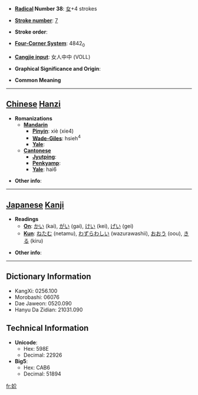 * '''[[Wiktionary:Chinese radical index| Radical]] Number 38''': [[Wiktionary:Chinese radical index 女|女]]+4 strokes

* '''[[Wiktionary:Chinese total strokes index|Stroke number]]''': [[Wiktionary:Chinese total strokes index 7|7]]

* '''Stroke order''': 

* '''[[Wiktionary:Chinese four corner index|Four-Corner System]]''': 4842<sub>0</sub>

* '''[[Wiktionary:Chinese Cangjie index|Cangjie input]]''': 女人中中 (VOLL)

* '''Graphical Significance and Origin''': 

* '''Common Meaning'''

----

== [[Chinese]] [[Hanzi]] ==

* '''Romanizations'''
** '''[[Mandarin]]'''
*** '''[[Pinyin]]''': xiè (xie4)
*** '''[[Wade-Giles]]''': hsieh<sup>4</sup>
*** '''[[Yale]]''': 
** '''[[Cantonese]]'''
*** '''[[Jyutping]]''':
*** '''[[Penkyamp]]''': 
*** '''[[Yale]]''': hai6

* '''Other info''': 

----

== [[Japanese]] [[Kanji]] ==

* '''Readings'''
** '''[[On]]''': [[かい]] (kai), [[がい]] (gai), [[けい]] (kei), [[げい]] (gei)
** '''[[Kun]]''': [[ねたむ]] (netamu), [[わずらわしい]] (wazurawashii), [[おおう]] (oou), [[きる]] (kiru)

* '''Other info''':  

----

== Dictionary Information ==

* KangXi: 0256.100
* Morobashi: 06076
* Dae Jaweon: 0520.090
* Hanyu Da Zidian: 21031.090

== Technical Information ==

* '''Unicode''':
** Hex: 598E
** Decimal: 22926
* '''Big5''':
** Hex: CAB6
** Decimal: 51894

[[fr:妎]]